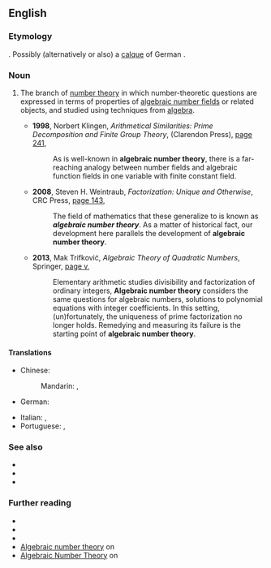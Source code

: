 ==English==
{{wikipedia}}

===Etymology===
{{blend|en|algebraic number|number theory}}. Possibly (alternatively or also) a [[calque]] of German {{m|de|algebraische Zahlentheorie}}.

===Noun===
{{en-noun|-|head=[[algebraic]] [[number theory]]}}
# {{lb|en|mathematics|number theory}} The branch of [[number theory]] in which number-theoretic questions are expressed in terms of properties of [[algebraic number field]]s or related objects, and studied using techniques from [[algebra]].
#* '''1998''', Norbert Klingen, ''Arithmetical Similarities: Prime Decomposition and Finite Group Theory'', {{w|Oxford University Press}} (Clarendon Press), [https://books.google.com.au/books?id=oYzCGKGeni8C&pg=PA241&dq=%22algebraic+number+theory%22%7C%22algebraic+number+theories%22&hl=en&sa=X&ved=0ahUKEwjmtZWDusPdAhXGXLwKHZLqArcQ6AEIiAQwVA#v=onepage&q=%22algebraic%20number%20theory%22%7C%22algebraic%20number%20theories%22&f=false page 241],
#*: As is well-known in '''algebraic number theory''', there is a far-reaching analogy between number fields and algebraic function fields in one variable with finite constant field.
#* '''2008''', Steven H. Weintraub, ''Factorization: Unique and Otherwise'', CRC Press, [https://books.google.com.au/books?id=3FTkCLl3ZlcC&pg=PA143&dq=%22algebraic+number+theory%22%7C%22algebraic+number+theories%22&hl=en&sa=X&ved=0ahUKEwjmtZWDusPdAhXGXLwKHZLqArcQ6AEIrwMwRQ#v=onepage&q=%22algebraic%20number%20theory%22%7C%22algebraic%20number%20theories%22&f=false page 143],
#*: The field of mathematics that these generalize to is known as '''''algebraic number theory'''''. As a matter of historical fact, our development here parallels the development of '''algebraic number theory'''.
#* '''2013''', Mak Trifković, ''Algebraic Theory of Quadratic Numbers'', Springer, [https://books.google.com.au/books?id=_F64BAAAQBAJ&pg=PR5&dq=%22algebraic+number+theory%22%7C%22algebraic+number+theories%22&hl=en&sa=X&ved=0ahUKEwjmtZWDusPdAhXGXLwKHZLqArcQ6AEIiQMwPw#v=onepage&q=%22algebraic%20number%20theory%22%7C%22algebraic%20number%20theories%22&f=false page v],
#*: Elementary arithmetic studies divisibility and factorization of ordinary integers, '''Algebraic number theory''' considers the same questions for algebraic numbers, solutions to polynomial equations with integer coefficients. In this setting, (un)fortunately, the uniqueness of prime factorization no longer holds. Remedying and measuring its failure is the starting point of '''algebraic number theory'''.

====Translations====
{{trans-top|branch of number theory concerning algebraic number fields}}
* Chinese:
*: Mandarin: {{t|cmn|代數數論}}, {{t|cmn|代数数论|tr=dàishùshùlùn}}
* German: {{t|de|algebraische Zahlentheorie|f}}
{{trans-mid}}
* Italian: {{t|it|teoria algebrica dei numeri|f}}, {{t|it|teoria dei numeri algebrica|f}}
* Portuguese: {{t|pt|teoria dos números algébricos|f}}, {{t|pt|teoria algébrica dos números|f}}
{{trans-bottom}}

===See also===
* {{l|en|analytic number theory}}
* {{l|en|arithmetic geometry}}
* {{l|en|diophantine geometry}}

===Further reading===
* {{pedia|Algebraic number field}}
* {{pedia|Number theory#Algebraic number theory}}
* {{pedia|Ring of integers}}
* [https://www.encyclopediaofmath.org/index.php/Algebraic_number_theory Algebraic number theory] on {{w|Encyclopedia of Mathematics}}
* [http://mathworld.wolfram.com/AlgebraicNumberTheory.html Algebraic Number Theory] on {{w|MathWorld|Wolfram MathWorld}}
